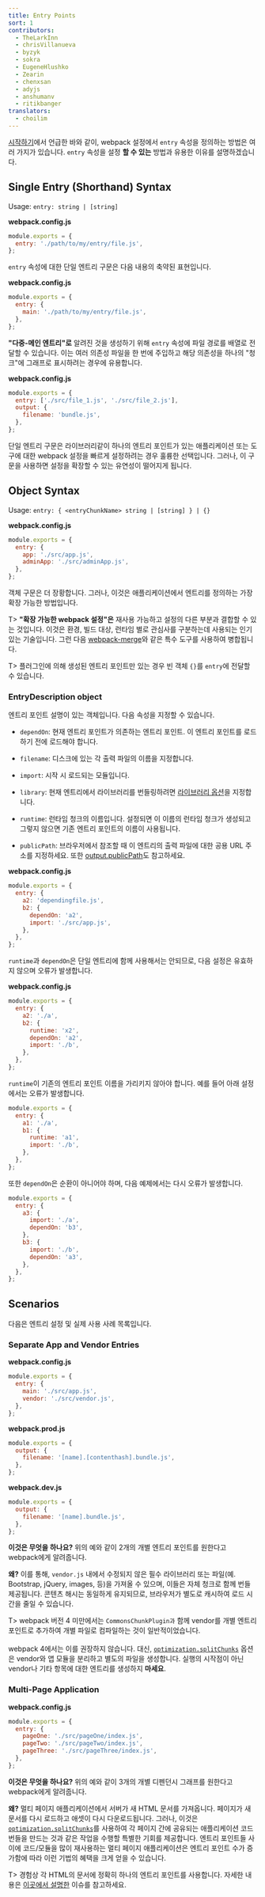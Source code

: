 ```yaml
---
title: Entry Points
sort: 1
contributors:
  - TheLarkInn
  - chrisVillanueva
  - byzyk
  - sokra
  - EugeneHlushko
  - Zearin
  - chenxsan
  - adyjs
  - anshumanv
  - ritikbanger
translators:
  - choilim
---
```


[시작하기](/guides/getting-started/#using-a-configuration)에서 언급한 바와 같이, webpack 설정에서 `entry` 속성을 정의하는 방법은 여러 가지가 있습니다. `entry` 속성을 설정 **할 수 있는** 방법과 유용한 이유를 설명하겠습니다.

## Single Entry (Shorthand) Syntax

Usage: `entry: string | [string]`

**webpack.config.js**

```javascript
module.exports = {
  entry: './path/to/my/entry/file.js',
};
```

`entry` 속성에 대한 단일 엔트리 구문은 다음 내용의 축약된 표현입니다.

**webpack.config.js**

```javascript
module.exports = {
  entry: {
    main: './path/to/my/entry/file.js',
  },
};
```

**"다중-메인 엔트리"로** 알려진 것을 생성하기 위해 `entry` 속성에 파일 경로를 배열로 전달할 수 있습니다. 이는 여러 의존성 파일을 한 번에 주입하고 해당 의존성을 하나의 "청크"에 그래프로 표시하려는 경우에 유용합니다.

**webpack.config.js**

```javascript
module.exports = {
  entry: ['./src/file_1.js', './src/file_2.js'],
  output: {
    filename: 'bundle.js',
  },
};
```

단일 엔트리 구문은 라이브러리같이 하나의 엔트리 포인트가 있는 애플리케이션 또는 도구에 대한 webpack 설정을 빠르게 설정하려는 경우 훌륭한 선택입니다. 그러나, 이 구문을 사용하면 설정을 확장할 수 있는 유연성이 떨어지게 됩니다.

## Object Syntax

Usage: `entry: { <entryChunkName> string | [string] } | {}`

**webpack.config.js**

```javascript
module.exports = {
  entry: {
    app: './src/app.js',
    adminApp: './src/adminApp.js',
  },
};
```

객체 구문은 더 장황합니다. 그러나, 이것은 애플리케이션에서 엔트리를 정의하는 가장 확장 가능한 방법입니다.

T> **"확장 가능한 webpack 설정"은** 재사용 가능하고 설정의 다른 부분과 결합할 수 있는 것입니다. 이것은 환경, 빌드 대상, 런타임 별로 관심사를 구분하는데 사용되는 인기 있는 기술입니다. 그런 다음 [webpack-merge](https://github.com/survivejs/webpack-merge)와 같은 특수 도구를 사용하여 병합됩니다.

T> 플러그인에 의해 생성된 엔트리 포인트만 있는 경우 빈 객체 `{}`를 `entry`에 전달할 수 있습니다.

### EntryDescription object

엔트리 포인트 설명이 있는 객체입니다. 다음 속성을 지정할 수 있습니다.

- `dependOn`: 현재 엔트리 포인트가 의존하는 엔트리 포인트. 이 엔트리 포인트를 로드하기 전에 로드해야 합니다.
- `filename`: 디스크에 있는 각 출력 파일의 이름을 지정합니다.
- `import`: 시작 시 로드되는 모듈입니다.
- `library`: 현재 엔트리에서 라이브러리를 번들링하려면 [라이브러리 옵션](/configuration/output/#outputlibrary)을 지정합니다.
- `runtime`: 런타임 청크의 이름입니다. 설정되면 이 이름의 런타임 청크가 생성되고 그렇지 않으면 기존 엔트리 포인트의 이름이 사용됩니다.

- `publicPath`: 브라우저에서 참조할 때 이 엔트리의 출력 파일에 대한 공용 URL 주소를 지정하세요. 또한 [output.publicPath](/configuration/output/#outputpublicpath)도 참고하세요.

**webpack.config.js**

```javascript
module.exports = {
  entry: {
    a2: 'dependingfile.js',
    b2: {
      dependOn: 'a2',
      import: './src/app.js',
    },
  },
};
```

`runtime`과 `dependOn`은 단일 엔트리에 함께 사용해서는 안되므로, 다음 설정은 유효하지 않으며 오류가 발생합니다.

**webpack.config.js**

```javascript
module.exports = {
  entry: {
    a2: './a',
    b2: {
      runtime: 'x2',
      dependOn: 'a2',
      import: './b',
    },
  },
};
```

`runtime`이 기존의 엔트리 포인트 이름을 가리키지 않아야 합니다. 예를 들어 아래 설정에서는 오류가 발생합니다.

```javascript
module.exports = {
  entry: {
    a1: './a',
    b1: {
      runtime: 'a1',
      import: './b',
    },
  },
};
```

또한 `dependOn`은 순환이 아니어야 하며, 다음 예제에서는 다시 오류가 발생합니다.

```javascript
module.exports = {
  entry: {
    a3: {
      import: './a',
      dependOn: 'b3',
    },
    b3: {
      import: './b',
      dependOn: 'a3',
    },
  },
};
```

## Scenarios

다음은 엔트리 설정 및 실제 사용 사례 목록입니다.

### Separate App and Vendor Entries

**webpack.config.js**

```javascript
module.exports = {
  entry: {
    main: './src/app.js',
    vendor: './src/vendor.js',
  },
};
```

**webpack.prod.js**

```javascript
module.exports = {
  output: {
    filename: '[name].[contenthash].bundle.js',
  },
};
```

**webpack.dev.js**

```javascript
module.exports = {
  output: {
    filename: '[name].bundle.js',
  },
};
```

**이것은 무엇을 하나요?** 위의 예와 같이 2개의 개별 엔트리 포인트를 원한다고 webpack에게 알려줍니다.

**왜?** 이를 통해, `vendor.js` 내에서 수정되지 않은 필수 라이브러리 또는 파일(예. Bootstrap, jQuery, images, 등)을 가져올 수 있으며, 이들은 자체 청크로 함께 번들 제공됩니다. 콘텐츠 해시는 동일하게 유지되므로, 브라우저가 별도로 캐시하여 로드 시간을 줄일 수 있습니다.

T> webpack 버전 4 미만에서는 `CommonsChunkPlugin과` 함께 vendor를 개별 엔트리 포인트로 추가하여 개별 파일로 컴파일하는 것이 일반적이었습니다. <br /><br /> webpack 4에서는 이를 권장하지 않습니다. 대신, [`optimization.splitChunks`](/configuration/optimization/#optimizationsplitchunks) 옵션은 vendor와 앱 모듈을 분리하고 별도의 파일을 생성합니다. 실행의 시작점이 아닌 vendor나 기타 항목에 대한 엔트리를 생성하지 **마세요**.

### Multi-Page Application

**webpack.config.js**

```javascript
module.exports = {
  entry: {
    pageOne: './src/pageOne/index.js',
    pageTwo: './src/pageTwo/index.js',
    pageThree: './src/pageThree/index.js',
  },
};
```

**이것은 무엇을 하나요?** 위의 예와 같이 3개의 개별 디펜던시 그래프를 원한다고 webpack에게 알려줍니다.

**왜?** 멀티 페이지 애플리케이션에서 서버가 새 HTML 문서를 가져옵니다. 페이지가 새 문서를 다시 로드하고 애셋이 다시 다운로드됩니다. 그러나, 이것은 [`optimization.splitChunks`](/configuration/optimization/#optimizationsplitchunks)를 사용하여 각 페이지 간에 공유되는 애플리케이션 코드 번들을 만드는 것과 같은 작업을 수행할 특별한 기회를 제공합니다. 엔트리 포인트들 사이에 코드/모듈을 많이 재사용하는 멀티 페이지 애플리케이션은 엔트리 포인트 수가 증가함에 따라 이런 기법의 혜택을 크게 얻을 수 있습니다.

T> 경험상 각 HTML의 문서에 정확히 하나의 엔트리 포인트를 사용합니다. 자세한 내용은 [이곳에서 설명한](https://bundlers.tooling.report/code-splitting/multi-entry/#webpack) 이슈를 참고하세요.

